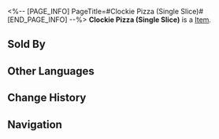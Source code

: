 <%-- [PAGE_INFO]
PageTitle=#Clockie Pizza (Single Slice)#
[END_PAGE_INFO] --%>
{{Item Infobox
|title       = Clockie Pizza (Single Slice)
|id          = 401021
|image       = Item Clockie Pizza (Single Slice).png
|type        = 
|invCategory = Consumables
|rarity      = 2
|effect      = Upon use, increases all allies' DMG by 24% and reduces their SPD by 5% for the next battle.
|description = A pizza shaped like a clock, originally designed for sharing at parties, but is now also available in single slices for those who don't have many friends.
|source1     = [[Omni-Synthesizer]]
|source2     = Clock Diner
}}
{{Description|1=''"What is the meaning of its unique shape? Some see it as a tribute to a mysterious wealthy individual, while others see it as a reminder to cherish each passing moment."''}}
'''Clockie Pizza (Single Slice)''' is a [[Item]].

==Sold By==
{{Shop Availability}}

==Other Languages==
{{Other Languages
|en   = Clockie Pizza (Single Slice)
|zhs  = 钟表披萨（单片）
|zht  = 鐘錶披薩（單片）
|ja   = クロックピザ（1ピース）
|ko   = 시계 피자(한 조각)
|es   = Pizza de reloj (porción)
|fr   = Chronoupizza (part)
|ru   = Пицца «Часик» (кусочек)
|th   = Clockie Pizza (Single Slice)
|vi   = Pizza Đồng Hồ (Miếng)
|de   = Clockie-Pizza (Stück)
|id   = Clockie Pizza (Single Slice)
|pt   = Pizza Relogin (Fatia)
}}

==Change History==
{{Change History|2.0}}

==Navigation==
{{Consumable Navbox}}